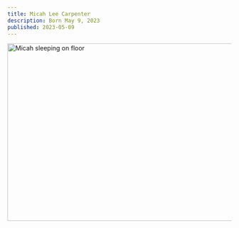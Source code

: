 ```yaml
---
title: Micah Lee Carpenter
description: Born May 9, 2023
published: 2023-05-09
---
```


<Image
  src="/images/micah-lee-carpenter.jpeg"
  width="800"
  height="400"
  alt="Micah sleeping on floor"
/>
